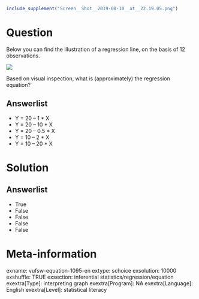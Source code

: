 ```r
include_supplement("Screen__Shot__2019-08-10__at__22.19.05.png")
```

Question
========
Below you can find the illustration of a regression line, on the basis
of 12 observations.  
  
![](Screen__Shot__2019-08-10__at__22.19.05.png)
  
Based on visual inspection, what is (approximately) the regression
equation?

Answerlist
----------
* Y = 20 – 1 \* X
* Y = 20 – 10 \* X
* Y = 20 – 0.5 \* X
* Y = 10 – 2 \* X
* Y = 10 – 20 \* X

Solution
========








Answerlist
----------
* True
* False
* False
* False
* False

Meta-information
================
exname: vufsw-equation-1095-en
extype: schoice
exsolution: 10000
exshuffle: TRUE
exsection: inferential statistics/regression/equation
exextra[Type]: interpreting graph
exextra[Program]: NA
exextra[Language]: English
exextra[Level]: statistical literacy

